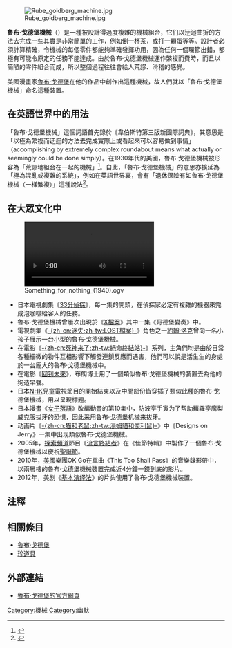 [[File:Rube_goldberg_machine.jpg|thumb]]

'''魯布·戈德堡機械'''（{{lang-en|Rube Goldberg machine}}）是一種被設計得過度複雜的機械組合，它们以迂迴曲折的方法去完成一些其實是非常簡單的工作，例如倒一杯茶，或打一顆蛋等等。設計者必須計算精確，令機械的每個零件都能夠準確發揮功用，因為任何一個環節出錯，都極有可能令原定的任務不能達成。由於魯布·戈德堡機械運作繁複而費時，而且以簡陋的零件組合而成，所以整個過程往往會給人荒謬、滑稽的感覺。

美國漫畫家[[魯布·戈德堡|魯布·戈德堡]]在他的作品中創作出這種機械，故人們就以「魯布·戈德堡機械」命名這種裝置。

==在英語世界中的用法==
「魯布·戈德堡機械」這個詞語首先錄於《韋伯斯特第三版新國際詞典》，其意思是「以極為繁複而迂迴的方法去完成實際上或看起來可以容易做到事情」（accomplishing by extremely complex roundabout means what actually or seemingly could be done simply）。在1930年代的美國，魯布·戈德堡機械被形容為「荒謬地組合在一起的機械」<ref>{{Cite web |url=http://www.worldwidewords.org/qa/qa-hea4.htm |title=World Wide Words: Heath Robinson<!-- Bot generated title --> |access-date=2008-07-27 |archive-date=2021-03-10 |archive-url=https://web.archive.org/web/20210310134547/http://www.worldwidewords.org/qa/qa-hea4.htm |dead-url=no }}</ref>。自此，「魯布·戈德堡機械」的意思亦擴延為「極為混亂或複雜的系統」，例如在英語世界裏，會有「退休保險有如魯布·戈德堡機械（一樣繁複）」這種說法<ref>{{Cite web |url=http://www.reason.com/news/show/34031.html |title=Reason Magazine - Social Security's Progressive Paradox<!-- Bot generated title --> |access-date=2008-07-27 |archive-url=https://web.archive.org/web/20090903082909/http://www.reason.com/news/show/34031.html |archive-date=2009-09-03 |dead-url=yes }}</ref>。

==在大眾文化中==
[[File:Something_for_nothing_(1940).ogv|thumb]]
* 日本電視劇集《[[33分偵探|33分偵探]]》，每一集的開頭，在偵探家必定有複雜的機器來完成泡咖啡給客人的任務。
* 魯布·戈德堡機械曾屢次出現於《[[X檔案|X檔案]]》其中一集《哥德堡變奏》中。
* 電視劇集《[[迷失|-{zh-cn:迷失;zh-tw:LOST檔案}-]]》角色之一[[約翰·洛克_(迷失)|約翰·洛克]]曾向一名小孩子展示一台小型的魯布·戈德堡機械。
* 在電影《[[死神來了|-{zh-cn:死神来了;zh-tw:絕命終結站}-]]》系列，主角們均是由於日常各種細微的物件互相影響下觸發連鎖反應而遇害，他們可以說是活生生的身處於一台龐大的魯布·戈德堡機械中。
* 在電影《[[回到未來|回到未來]]》，布朗博士用了一個類似魯布·戈德堡機械的裝置去為他的狗造早餐。
* 日本[[NHK|NHK]]兒童電視節目{{tsl|ja|ピタゴラスイッチ|畢達哥拉斯的知識開關}}的開始結束以及中間部份皆穿插了類似此種的魯布·戈德堡機械，用以呈現標題。
* 日本漫畫《[[女子落語|女子落語]]》改編動畫的第10集中，防波亭手寅为了帮助蕪羅亭魔梨威克服拔牙的恐惧，因此采用鲁布·戈德堡机械来拔牙。
* 动画片《[[猫和老鼠|-{zh-cn:猫和老鼠;zh-tw:湯姆貓和傑利鼠}-]]》中《Designs on Jerry》一集中出现類似魯布·戈德堡機械。
* 2005年，[[探索頻道|探索頻道]]節目《[[流言終結者|流言終結者]]》在《佳節特輯》中製作了一個魯布·戈德堡機械以慶祝[[聖誕節|聖誕節]]。
* 2010年，[[美國|美國]]樂團OK Go在單曲《This Too Shall Pass》的音樂錄影帶中，以兩層樓的魯布·戈德堡機械裝置完成近4分鐘一鏡到底的影片。
* 2012年，美剧《[[基本演绎法|基本演绎法]]》的片头使用了魯布·戈德堡機械裝置。

==注釋==
{{reflist}}

==相關條目==
*[[魯布·戈德堡|魯布·戈德堡]]
*[[珍道具|珍道具]]

==外部連結==
* [https://web.archive.org/web/20110813001615/http://www.rubegoldberg.com/ 魯布·戈德堡的官方網頁]

[[Category:機械|Category:機械]]
[[Category:幽默|Category:幽默]]